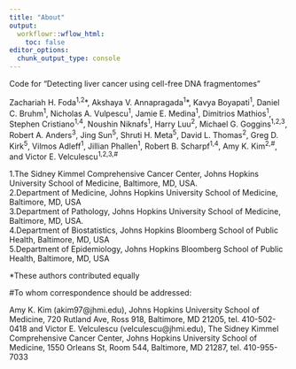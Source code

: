 ```yaml
---
title: "About"
output:
  workflowr::wflow_html:
    toc: false
editor_options:
  chunk_output_type: console
---
```


Code for 
"Detecting liver cancer using cell-free DNA fragmentomes"

Zachariah H. Foda^1,2^\*, Akshaya V. Annapragada^1^\*, Kavya Boyapati^1^, Daniel C. Bruhm^1^, Nicholas A. Vulpescu^1^, Jamie E. Medina^1^, Dimitrios Mathios^1^, Stephen Cristiano^1,4^, Noushin Niknafs^1^, Harry Luu^2^, Michael G. Goggins^1,2,3^, Robert A. Anders^3^, Jing Sun^5^, Shruti H. Meta^5^, David L. Thomas^2^, Greg D. Kirk^5^,  Vilmos Adleff^1^, Jillian Phallen^1^, Robert B. Scharpf^1,4^, Amy K. Kim^2,#^, and Victor E. Velculescu^1,2,3,#^


1.The Sidney Kimmel Comprehensive Cancer Center, Johns Hopkins University School of Medicine, Baltimore, MD, USA.  
2.Department of Medicine, Johns Hopkins University School of Medicine, Baltimore, MD, USA  
3.Department of Pathology, Johns Hopkins University School of Medicine, Baltimore, MD, USA.  
4.Department of Biostatistics, Johns Hopkins Bloomberg School of Public Health, Baltimore, MD, USA  
5.Department of Epidemiology, Johns Hopkins Bloomberg School of Public Health, Baltimore, MD, USA  

*These authors contributed equally

#To whom correspondence should be addressed:  

Amy K. Kim (akim97@jhmi.edu), Johns Hopkins University School of Medicine, 720 Rutland Ave, Ross 918, Baltimore, MD 21205, tel. 410-502-0418
and 
Victor E. Velculescu (velculescu@jhmi.edu), The Sidney Kimmel Comprehensive Cancer Center, Johns Hopkins University School of Medicine, 1550 Orleans St, Room 544, Baltimore, MD 21287, tel. 410-955-7033
